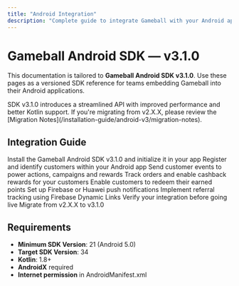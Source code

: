 ```yaml
---
title: "Android Integration"
description: "Complete guide to integrate Gameball with your Android application using SDK v3.1.0"
---
```


# Gameball Android SDK — v3.1.0

This documentation is tailored to **Gameball Android SDK v3.1.0**. Use these pages as a versioned SDK reference for teams embedding Gameball into their Android applications.

<Info>
SDK v3.1.0 introduces a streamlined API with improved performance and better Kotlin support. If you're migrating from v2.X.X, please review the [Migration Notes](/installation-guide/android-v3/migration-notes).
</Info>

## Integration Guide

<CardGroup cols={2}>
  <Card title="Getting Started" icon="rocket" href="/installation-guide/android-v3/getting-started">
    Install the Gameball Android SDK v3.1.0 and initialize it in your app
  </Card>

  <Card title="Initialize Customer Profile" icon="user" href="/installation-guide/android-v3/initialize-profile">
    Register and identify customers within your Android app
  </Card>

  <Card title="Track Customer Events" icon="chart-line" href="/installation-guide/android-v3/track-events">
    Send customer events to power actions, campaigns and rewards
  </Card>

  <Card title="Track Orders & Cashback" icon="dollar-sign" href="/installation-guide/android-v3/track-orders">
    Track orders and enable cashback rewards for your customers
  </Card>

  <Card title="Integrate Redemption" icon="gift" href="/installation-guide/android-v3/integrate-redemption">
    Enable customers to redeem their earned points
  </Card>

  <Card title="Push Notifications" icon="bell" href="/installation-guide/android-v3/push-notifications">
    Set up Firebase or Huawei push notifications
  </Card>

  <Card title="Track Referrals" icon="users" href="/installation-guide/android-v3/track-referrals">
    Implement referral tracking using Firebase Dynamic Links
  </Card>

  <Card title="Go-Live Checklist" icon="check" href="/installation-guide/android-v3/go-live-checklist">
    Verify your integration before going live
  </Card>

  <Card title="Migration Notes" icon="arrow-right" href="/installation-guide/android-v3/migration-notes">
    Migrate from v2.X.X to v3.1.0
  </Card>
</CardGroup>

## Requirements

- **Minimum SDK Version**: 21 (Android 5.0)
- **Target SDK Version**: 34
- **Kotlin**: 1.8+
- **AndroidX** required
- **Internet permission** in AndroidManifest.xml

